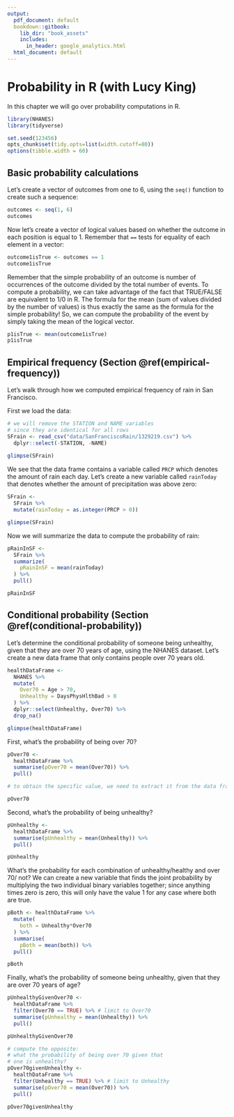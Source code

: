 ```yaml
---
output:
  pdf_document: default
  bookdown::gitbook:
    lib_dir: "book_assets"
    includes:
      in_header: google_analytics.html
  html_document: default
---
```


# Probability in R (with Lucy King)

In this chapter we will go over probability computations in R. 

```r
library(NHANES)
library(tidyverse)

set.seed(123456)
opts_chunk$set(tidy.opts=list(width.cutoff=80))
options(tibble.width = 60)

```

## Basic probability calculations

Let's create a vector of outcomes from one to 6, using the `seq()` function to create such a sequence:

```r
outcomes <- seq(1, 6)
outcomes

```

Now let's create a vector of logical values based on whether the outcome in each position is equal to 1. Remember that `==` tests for equality of each element in a vector:

```r
outcome1isTrue <- outcomes == 1 
outcome1isTrue

```

Remember that the simple probability of an outcome is number of occurrences of the outcome divided by the total number of events.  To compute a probability, we can take advantage of the fact that TRUE/FALSE are equivalent to 1/0 in R.  The formula for the mean (sum of values divided by the number of values) is thus exactly the same as the formula for the simple probability!  So, we can compute the probability of the event by simply taking the mean of the logical vector.

```r
p1isTrue <- mean(outcome1isTrue)
p1isTrue

```

## Empirical frequency (Section \@ref(empirical-frequency))

Let's walk through how we computed empirical frequency of rain in San Francisco.

First we load the data:

```r
# we will remove the STATION and NAME variables 
# since they are identical for all rows
SFrain <- read_csv("data/SanFranciscoRain/1329219.csv") %>% 
  dplyr::select(-STATION, -NAME)
  
glimpse(SFrain)
```
We see that the data frame contains a variable called `PRCP` which denotes the amount of rain each day. Let's create a new variable called `rainToday` that denotes whether the amount of precipitation was above zero:

```r
SFrain <- 
  SFrain %>%
  mutate(rainToday = as.integer(PRCP > 0))

glimpse(SFrain)

```

Now we will summarize the data to compute the probability of rain:

```r

pRainInSF <- 
  SFrain %>%
  summarize(
    pRainInSF = mean(rainToday)
  ) %>%
  pull()

pRainInSF
```

## Conditional probability (Section \@ref(conditional-probability))

Let's determine the conditional probability of someone being unhealthy, given that they are over 70 years of age, using the NHANES dataset.  Let's create a new data frame that only contains people over 70 years old.

```r
healthDataFrame <-
  NHANES %>%
  mutate(
    Over70 = Age > 70,
    Unhealthy = DaysPhysHlthBad > 0
  ) %>%
  dplyr::select(Unhealthy, Over70) %>%
  drop_na()

glimpse(healthDataFrame)
```

First, what's the probability of being over 70?

```r
pOver70 <- 
  healthDataFrame %>%
  summarise(pOver70 = mean(Over70)) %>% 
  pull()

# to obtain the specific value, we need to extract it from the data frame

pOver70
```

Second, what's the probability of being unhealthy?

```r
pUnhealthy <- 
  healthDataFrame %>%
  summarise(pUnhealthy = mean(Unhealthy)) %>% 
  pull()

pUnhealthy
```

What's the probability for each combination of unhealthy/healthy and over 70/ not? We can create a new variable that finds the joint probability by multiplying the two individual binary variables together; since anything times zero is zero, this will only have the value 1 for any case where both are true.

```r
pBoth <- healthDataFrame %>% 
  mutate(
    both = Unhealthy*Over70
  ) %>%
  summarise(
    pBoth = mean(both)) %>% 
  pull()

pBoth
```

Finally, what's the probability of someone being unhealthy, given that they are over 70 years of age?

```r

pUnhealthyGivenOver70 <-
  healthDataFrame %>%
  filter(Over70 == TRUE) %>% # limit to Over70
  summarise(pUnhealthy = mean(Unhealthy)) %>% 
  pull()

pUnhealthyGivenOver70


```

```r
# compute the opposite:
# what the probability of being over 70 given that 
# one is unhealthy?
pOver70givenUnhealthy <-
  healthDataFrame %>%
  filter(Unhealthy == TRUE) %>% # limit to Unhealthy
  summarise(pOver70 = mean(Over70)) %>% 
  pull()

pOver70givenUnhealthy

```

